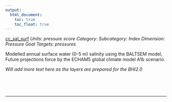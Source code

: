 ```yaml
---
output:
  html_document:
    toc: true
    toc_float: true
---
```


[cc_sal_surf](https://github.com/OHI-Science/bhi/blob/master/baltic/layers/cc_sal_surf_bhi2015.csv)
*Units: pressure score*
*Category:*
*Subcategory:*
*Index Dimension: Pressure*
*Goal Targets: pressures*

Modelled annual surface water (0-5 m) salinity using the BALTSEM model, Future projections force by the ECHAM5 global climate model A1b scenario.

*Will add more text here as the layers are prepared for the BHI2.0*

<br>



<br>

--- 
